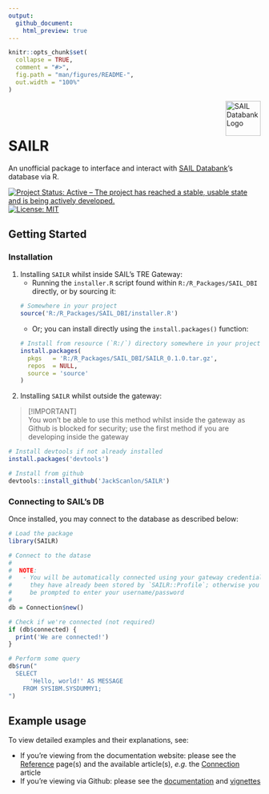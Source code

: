 ```yaml
---
output:
  github_document:
    html_preview: true
---
```


<!-- README.md is generated from README.Rmd. Please edit that file -->

```r
knitr::opts_chunk$set(
  collapse = TRUE,
  comment = "#>",
  fig.path = "man/figures/README-",
  out.width = "100%"
)
```

<picture>
  <source media="(prefers-color-scheme: dark)" srcset="man/assets/sail-darkmode.png">
  <img align="right" src="man/assets/sail-lightmode.png" alt="SAIL Databank Logo" height="70" title="SAIL Databank">
</picture>

<br/>
<br/>

# SAILR

An unofficial package to interface and interact with [SAIL Databank](https://saildatabank.com)'s database via R.

<!-- badges: start -->
[![Project Status: Active – The project has reached a stable, usable state and is being actively developed.](https://www.repostatus.org/badges/latest/active.svg)](https://www.repostatus.org/#active)
[![License: MIT](https://img.shields.io/badge/license-MIT-blue)](https://www.tldrlegal.com/license/mit-license)
<!-- badges: end -->

## Getting Started

### Installation

1. Installing `SAILR` whilst inside SAIL's TRE Gateway:
    - Running the `installer.R` script found within `R:/R_Packages/SAIL_DBI` directly, or by sourcing it:
    ```r
    # Somewhere in your project
    source('R:/R_Packages/SAIL_DBI/installer.R')
    ```

    - Or; you can install directly using the `install.packages()` function:
    ```r
    # Install from resource (`R:/`) directory somewhere in your project
    install.packages(
      pkgs   = 'R:/R_Packages/SAIL_DBI/SAILR_0.1.0.tar.gz',
      repos  = NULL,
      source = 'source'
    )
    ```

2. Installing `SAILR` whilst outside the gateway:

> [!IMPORTANT]  
> You won't be able to use this method whilst inside the gateway as Github is blocked for security; use the first method if you are developing inside the gateway  

```r
# Install devtools if not already installed
install.packages('devtools')

# Install from github
devtools::install_github('JackScanlon/SAILR')
```

### Connecting to SAIL's DB

Once installed, you may connect to the database as described below:

```r
# Load the package
library(SAILR)

# Connect to the datase
#
#  NOTE:
#   - You will be automatically connected using your gateway credentials if
#     they have already been stored by `SAILR::Profile`; otherwise you will
#     be prompted to enter your username/password
#
db = Connection$new()

# Check if we're connected (not required)
if (db$connected) {
  print('We are connected!')
}

# Perform some query
db$run("
  SELECT
      'Hello, world!' AS MESSAGE
    FROM SYSIBM.SYSDUMMY1;
")

```


## Example usage

To view detailed examples and their explanations, see:

- If you're viewing from the documentation website: please see the [Reference](reference/index.html) page(s) and the available article(s), _e.g._ the [Connection](articles/Connection.html) article
- If you're viewing via Github: please see the [documentation](./man) and [vignettes](./vignettes)
